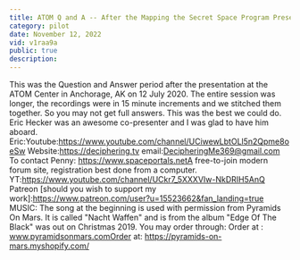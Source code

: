 ```yaml
---
title: ATOM Q and A -- After the Mapping the Secret Space Program Presentation 12 July 2020
category: pilot
date: November 12, 2022
vid: v1raa9a
public: true
description:
---
```

This was the Question and Answer period after the presentation at the ATOM Center in Anchorage, AK on 12 July 2020. The entire session was longer, the recordings were in 15 minute increments and we stitched them together. So you may not get full answers. This was the best we could do.
Eric Hecker was an awesome co-presenter and I was glad to have him aboard.
Eric:Youtube:https://www.youtube.com/channel/UCiwewLbtOLl5n2Qpme8oeSw
Website:https://deciphering.tv
email:DecipheringMe369@gmail.com
To contact Penny:
https://www.spaceportals.netA free-to-join modern forum site, registration best done from a computer.
YT:https://www.youtube.com/channel/UCkr7_5XXXVIw-NkDRIH5AnQ
Patreon [should you wish to support my work]:https://www.patreon.com/user?u=15523662&fan_landing=true
MUSIC:
The song at the beginning is used with permission from Pyramids On Mars.
It is called "Nacht Waffen" and is from the album "Edge Of The Black" was out on Christmas 2019.
You may order through:
Order at : www.pyramidsonmars.comOrder at: https://pyramids-on-mars.myshopify.com/
